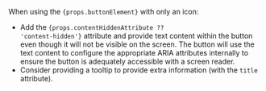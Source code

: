 When using the <code>{props.buttonElement}</code> with only an icon:

-   Add the <code>{props.contentHiddenAttribute ?? 'content-hidden'}</code>
    attribute and provide text content within the button even though it will not
    be visible on the screen. The button will use the text content to configure
    the appropriate ARIA attributes internally to ensure the button is
    adequately accessible with a screen reader.
-   Consider providing a tooltip to provide extra information (with the `title`
    attribute).
